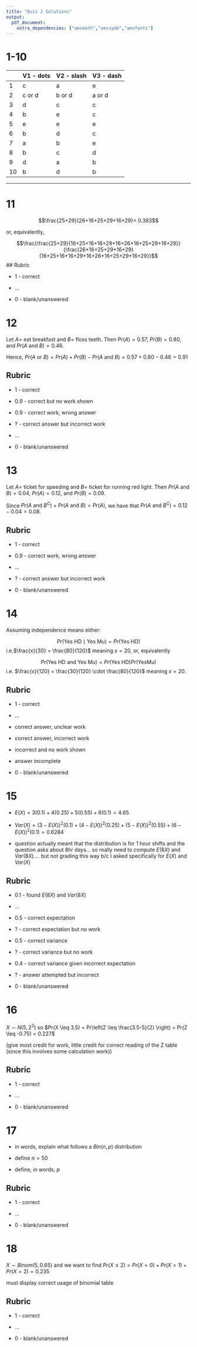 ```yaml
---
title: "Quiz 2 Solutions"
output:
  pdf_document: 
    extra_dependencies: ["amsmath","amssymb","amsfonts"]
---
```


# 1-10 

| | V1 - dots | V2 - slash | V3 - dash |
| --- | --- | --- | --- |
| 1 | c  | a  | e  |
| 2 | c or d |  b or d |  a or d |
| 3 | d  |  c |   c |
| 4 | b  |  e | c  |
| 5 | e  |  e | e  |
| 6 | b  |  d | c  |
| 7 | a  | b  | e  |
| 8 | b  |  c | d  |
| 9 | d  |  a | b  |
| 10 | b  | d  |  b |

***

# 11 

$$\frac{25+29}{26+16+25+29+16+29}= 0.383$$

or, equivalently, 

$$\frac{\frac{25+29}{16+25+16+16+29+16+26+16+25+29+16+29}}{\frac{26+16+25+29+16+29}{16+25+16+16+29+16+26+16+25+29+16+29}}$$
## Rubric

* 1 - correct 

* ... 

* 0 - blank/unanswered 

# 12 


Let $A=$ eat breakfast and $B=$ floss teeth. Then $Pr(A) = 0.57$, $Pr(B)=0.80$, and $Pr(A\text{ and }B) = 0.46$.

Hence, $Pr(A\text{ or }B) = Pr(A) + Pr(B) - Pr(A\text{ and }B) = 0.57 + 0.80 - 0.46 = 0.91$

## Rubric

* 1 - correct 

* 0.9 - correct but no work shown

* 0.9 - correct work, wrong answer 

* ? - correct answer but incorrect work 

* ... 

* 0 - blank/unanswered 


# 13 

Let $A=$ ticket for speeding and $B=$ ticket for running red light. Then $Pr(A\text{ and }B) = 0.04$, $Pr(A)=0.12$, and $Pr(B) = 0.09$.

Since $Pr(A \text{ and } B^C) + Pr(A \text{ and }B) = Pr(A)$, we have that $Pr(A\text{ and }B^C) = 0.12 -0.04 =0.08$.

## Rubric

* 1 - correct 

* 0.9 - correct work, wrong answer 

* ... 

* ? - correct answer but incorrect work 

* 0 - blank/unanswered 


# 14 

Assuming independence means either: 

$$Pr(\text{Yes HD} \mid \text{Yes Mu})= Pr(\text{Yes HD})$$
i.e.$\frac{x}{30} = \frac{80}{120}$ meaning $x=20$, or, equivalently 

$$Pr(\text{Yes HD and Yes Mu}) = Pr(\text{Yes HD})Pr(\text{YesMu})$$
i.e. $\frac{x}{120} = \frac{30}{120} \cdot \frac{80}{120}$ meaning $x=20$. 

## Rubric

* 1 - correct 

* ... 

* correct answer, unclear work 

* correct answer, incorrect work 

* incorrect and no work shown 

* answer incomplete 

* 0 - blank/unanswered 


# 15 

* $E(X) = 3(0.1) + 4(0.25) + 5(0.55) + 6(0.1) = 4.65$

* $Var(X) = (3-E(X))^2(0.1) + (4-E(X))^2(0.25) + (5-E(X))^2(0.55) + (6-E(X))^2(0.1) = 0.6284$

* question actually meant that the distribution is for 1 hour shifts and the question asks about 8hr days... so really need to compute $E(8X)$ and $Var(8X)$.... but not grading this way b/c I asked specifically for $E(X)$ and $Var(X)$ 


## Rubric

* 0.1 - found $E(8X)$ and $Var(8X)$  

* ... 

* 0.5 - correct expectation 

* ? - correct expectation but no work 

* 0.5 - correct variance 

* ? - correct variance but no work 

* 0.4 - correct variance given incorrect expectation

* ? - answer attempted but incorrect

* 0 - blank/unanswered 


# 16 

$X \sim N(5, 2^2)$ so $Pr(X \leq 3.5) = Pr\left(Z \leq \frac{3.5-5}{2} \right) = Pr(Z \leq -0.75) = 0.227$

(give most credit for work, little credit for correct reading of the Z table (since this involves some calculation work))

## Rubric

* 1 - correct 

* ... 

* 0 - blank/unanswered 


# 17 

* in words, explain what follows a $Bin(n, p)$ distribution 

* define $n=50$ 

* define, in words, $p$ 

## Rubric

* 1 - correct 

* ... 

* 0 - blank/unanswered 


# 18 

$X \sim Binom(5, 0.65)$ and we want to find $Pr(X \leq 2) = Pr(X=0) + Pr(X=1) + Pr(X=2) =0.235$

must display correct usage of binomial table 

## Rubric

* 1 - correct 

* ... 

* 0 - blank/unanswered 
